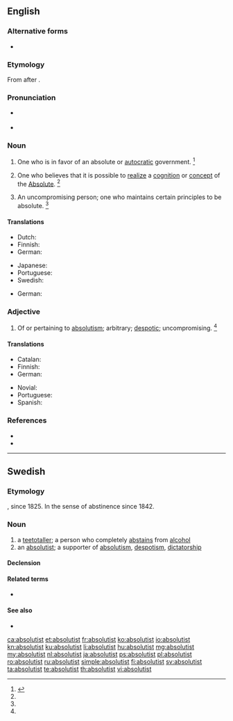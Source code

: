 ==English==
{{wikipedia}}

===Alternative forms===
* {{sense|adjective}} {{l|en|absolutistic}}

===Etymology===
From {{suffix|absolute|ist|lang=en}} after {{etyl|fr|en}} {{m|fr|absolutiste}}.

===Pronunciation===
* {{a|RP}} {{IPA|/ˈæb.səˌluː.tɪst/|/ˈæb.səˌljuː.tɪst/|lang=en}}
* {{a|US}} {{IPA|/ˈæb.səˌlu.tɪst/|lang=en}}

===Noun===
{{en-noun}}

# One who is in favor of an absolute or [[autocratic]] government. {{defdate|First attested in the mid 19<sup>th</sup> century.}}<ref name=SOED>{{R:SOED5|page=9}}</ref>
# {{label|en|metaphysics}} One who believes that it is possible to [[realize]] a [[cognition]] or [[concept]] of the [[Absolute]]. {{defdate|First attested in the mid 19<sup>th</sup> century.}}<ref name=SOED/>
#: {{rfquotek|Sir. W. Hamilton}}
# An uncompromising person; one who maintains certain principles to be absolute. {{defdate|First attested in the early 20<sup>th</sup> century.}}<ref name=SOED/>

====Translations====
{{trans-top|one who favors autocratic government}}
* Dutch: {{t+|nl|absolutist|m}}
* Finnish: {{t+|fi|absolutisti}}
* German: {{t+|de|Absolutist|m}}
{{trans-mid}}
* Japanese: {{t|ja|絶対主義者|tr=ぜったいしゅぎしゃ, zettaishugisha}}
* Portuguese: {{t+|pt|absolutista|m|f}}
* Swedish: {{t+|sv|absolutist|c}}
{{trans-bottom}}

{{trans-top|metaphysics}}
* German: {{t+|de|Absolutist|m}}
{{trans-mid}}
{{trans-bottom}}

===Adjective===
{{en-adj}}

# Of or pertaining to [[absolutism]]; arbitrary; [[despotic]]; uncompromising. {{defdate|First attested in the mid 19<sup>th</sup> century.}}<ref name=SOED/>

====Translations====
{{trans-top|of or pertaining to absolutism}}
* Catalan: {{t|ca|absolutista|m|f}}
* Finnish: {{t|fi|absolutistinen}}
* German: {{t+|de|absolutistisch}}
{{trans-mid}}
* Novial: {{t|nov|absolutiste}}
* Portuguese: {{t+|pt|absolutista}}
* Spanish: {{t+|es|absolutista}}
{{trans-bottom}}

===References===
<references/>
* {{R:OneLook}}
* {{R:Webster 1913}}

----

==Swedish==

===Etymology===
{{suffix|absolut|ist|lang=sv}}, since 1825. In the sense of abstinence since 1842.

===Noun===
{{sv-noun|c}}

# a [[teetotaller]]; a person who completely [[abstains]] from [[alcohol]]
# an [[#English|absolutist]]; a supporter of [[absolutism]], [[despotism]], [[dictatorship]]

====Declension====
{{sv-infl-noun-c-er}}

====Related terms====
* {{l|sv|absolutistisk}}

====See also====
* {{l|sv|nykterist}}

[[ca:absolutist]]
[[et:absolutist]]
[[fr:absolutist]]
[[ko:absolutist]]
[[io:absolutist]]
[[kn:absolutist]]
[[ku:absolutist]]
[[li:absolutist]]
[[hu:absolutist]]
[[mg:absolutist]]
[[my:absolutist]]
[[nl:absolutist]]
[[ja:absolutist]]
[[ps:absolutist]]
[[pl:absolutist]]
[[ro:absolutist]]
[[ru:absolutist]]
[[simple:absolutist]]
[[fi:absolutist]]
[[sv:absolutist]]
[[ta:absolutist]]
[[te:absolutist]]
[[th:absolutist]]
[[vi:absolutist]]